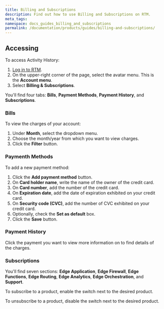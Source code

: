 ```yaml
---
title: Billing and Subscriptions
description: Find out how to use Billing and Subscriptions on RTM.
meta_tags: 
namespace: docs_guides_billing_and_subscriptions
permalink: /documentation/products/guides/billing-and-subscriptions/
---
```


## Accessing

To access Activity History:

1. [Log in to RTM](https://manager.azion.com/).
2. On the upper-right corner of the page, select the avatar menu. This is the **Account menu**.
3. Select **Billing & Subscriptions**.

You'll find four tabs: **Bills**, **Payment Methods**, **Payment History**, and **Subscriptions**.

### Bills

To view the charges of your account:

1. Under **Month**, select the dropdown menu.
2. Choose the month/year from which you want to view charges.
3. Click the **Filter** button.

### Paymenth Methods

To add a new payment method:

1. Click the **Add payment method** button.
2. On **Card holder name**, write the name of the owner of the credit card.
3. On **Card number**, add the number of the credit card.
4. On **Expiration date**, add the date of expiration exhibited on your credit card.
5. On **Security code (CVC)**, add the number of CVC exhibited on your credit card.
6. Optionally, check the **Set as default** box.
7. Click the **Save** button.

### Payment History

Click the payment you want to view more information on to find details of the charges.

### Subscriptions

You'll find seven sections: **Edge Application**, **Edge Firewall**, **Edge Functions**, **Edge Routing**, **Edge Analytics**, **Edge Orchestration**, and **Support**.

To subscribe to a product, enable the switch next to the desired product.

To unsubscribe to a product, disable the switch next to the desired product.